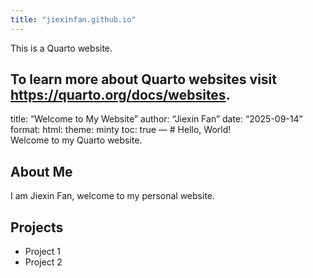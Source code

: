 ```yaml
---
title: "jiexinfan.github.io"
---
```


This is a Quarto website.

To learn more about Quarto websites visit <https://quarto.org/docs/websites>.
---
title: "Welcome to My Website"
author: "Jiexin Fan"
date: "2025-09-14"
format:
  html:
    theme: minty
    toc: true
---
# Hello, World!  
Welcome to my Quarto website.  

## About Me
I am Jiexin Fan, welcome to my personal website.

## Projects
- Project 1
- Project 2

